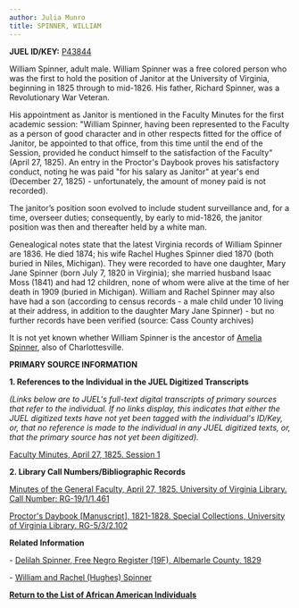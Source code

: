 ```yaml
---
author: Julia Munro
title: SPINNER, WILLIAM
---
```

**JUEL ID/KEY:** [P43844](http://juel.iath.virginia.edu/public_person?person=43844 "P43844")

William Spinner, adult male. William Spinner was a free colored person who was the first to hold the position of Janitor at the University of Virginia, beginning in 1825 through to mid-1826. His father, Richard Spinner, was a Revolutionary War Veteran.

His appointment as Janitor is mentioned in the Faculty Minutes for the first academic session: "William Spinner, having been represented to the Faculty as a person of good character and in other respects fitted for the office of Janitor, be appointed to that office, from this time until the end of the Session, provided he conduct himself to the satisfaction of the Faculty" (April 27, 1825). An entry in the Proctor's Daybook proves his satisfactory conduct, noting he was paid "for his salary as Janitor" at year's end (December 27, 1825) - unfortunately, the amount of money paid is not recorded). 

The janitor’s position soon evolved to include student surveillance and, for a time, overseer duties; consequently, by early to mid-1826, the janitor position was then and thereafter held by a white man. 

Genealogical notes state that the latest Virginia records of William Spinner are 1836. He died 1874; his wife Rachel Hughes Spinner died 1870 (both buried in Niles, Michigan). They were recorded to have one daughter, Mary Jane Spinner (born July 7, 1820 in Virginia); she married husband Isaac Moss (1841) and had 12 children, none of whom were alive at the time of her death in 1909 (buried in Michigan). William and Rachel Spinner may also have had a son (according to census records - a male child under 10 living at their address, in addition to the daughter Mary Jane Spinner) - but no further records have been verified (source: Cass County archives)

It is not yet known whether William Spinner is the ancestor of [Amelia Spinner](http://juel.iath.virginia.edu/node/1224 "Spinner, Amelia"), also of Charlottesville.

**PRIMARY SOURCE INFORMATION**

**1\. References to the Individual in the JUEL Digitized Transcripts**

_(Links below are to JUEL's full-text digital transcripts of primary sources that refer to the individual. If no links display, this indicates that either the JUEL digitized texts have not yet been tagged with the individual's ID/Key, or, that no reference is made to the individual in any JUEL digitized texts, or, that the primary source has not yet been digitized)._  

[Faculty Minutes, April 27, 1825. Session 1](http://juel.iath.virginia.edu/node/343?doc=/juel_display/faculty-minutes/Sessions/session-001 "Faculty Minutes Session 1")

**2\. Library Call Numbers/Bibliographic Records**

[Minutes of the General Faculty, April 27, 1825. University of Virginia Library. Call Number: RG-19/1/1.461](http://search.lib.virginia.edu/catalog/u3929405 "Minutes of the General Faculty")

[Proctor's Daybook \[Manuscript\], 1821-1828. Special Collections, University of Virginia Library. RG-5/3/2.102](http://search.lib.virginia.edu/catalog/u6607353 "Proctor's Daybook")

**Related Information**

\- [Delilah Spinner, Free Negro Register (19F), Albemarle County, 1829](http://digitool1.lva.lib.va.us:8881/R/UV2Y1UV7FA39H2CRN2VU6CRRKLYFM5TYUS1M4C9DA7UBBXU5N8-05969?func=results-jump-full&set_entry=000429&set_number=241228&base=GEN01 "Delilah Spinner") 

\- [William and Rachel (Hughes) Spinner](http://www.migenweb.org/cass/biographies/SpinnerWilliam.html "Spinner, William and Rachel")

**[Return to the List of African American Individuals](http://juel.iath.virginia.edu/node/367 "Return to the List of African-American Individuals")**